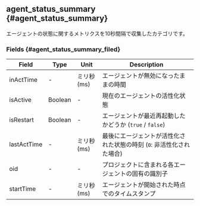 ## agent_status_summary {#agent_status_summary}

エージェントの状態に関するメトリクスを10秒間隔で収集したカテゴリです。

### Fields {#agent_status_summary_filed}

<Xclude product="server,kubernetes">

<div className="c4-20-10-10-60">

| Field       | Type    | Unit       | Description                                       |
| ----------- | ------- | ---------- | ------------------------------------------------- |
| inActTime   | -       | ミリ秒(ms)    | エージェントが無効になったままの時間                                |
| isActive    | Boolean | -          | 現在のエージェントの活性化状態                                   |
| isRestart   | Boolean | -          | エージェントが最近再起動したかどうか (`true` / `false`)             |
| lastActTime | -       | ミリ秒(ms)    | 最後にエージェントが活性化された状態の時刻 (`0`: 非活性化された場合)            |
| oid         | -       | -          | プロジェクトに含まれる各エージェントの固有の識別子                         |
| startTime   | -       | ミリ秒(ms)    | エージェントが開始された時点でのタイムスタンプ                           |

</div>

</Xclude>
